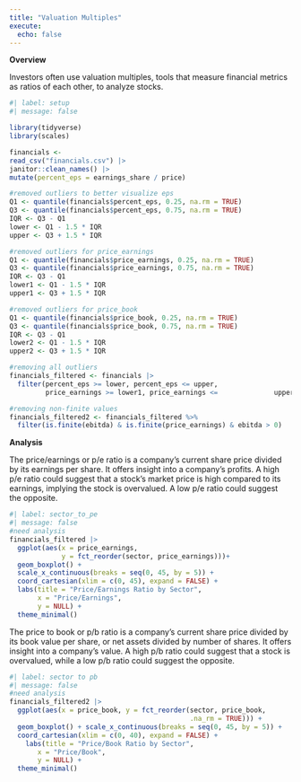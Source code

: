 ```yaml
---
title: "Valuation Multiples"
execute:
  echo: false
---
```


**Overview**

Investors often use valuation multiples, tools that measure financial metrics as ratios of each other, to analyze stocks.

```r
#| label: setup
#| message: false

library(tidyverse)
library(scales)

financials <- 
read_csv("financials.csv") |>
janitor::clean_names() |>
mutate(percent_eps = earnings_share / price)

#removed outliers to better visualize eps
Q1 <- quantile(financials$percent_eps, 0.25, na.rm = TRUE)
Q3 <- quantile(financials$percent_eps, 0.75, na.rm = TRUE)
IQR <- Q3 - Q1
lower <- Q1 - 1.5 * IQR
upper <- Q3 + 1.5 * IQR

#removed outliers for price_earnings
Q1 <- quantile(financials$price_earnings, 0.25, na.rm = TRUE)
Q3 <- quantile(financials$price_earnings, 0.75, na.rm = TRUE)
IQR <- Q3 - Q1
lower1 <- Q1 - 1.5 * IQR
upper1 <- Q3 + 1.5 * IQR

#removed outliers for price_book 
Q1 <- quantile(financials$price_book, 0.25, na.rm = TRUE)
Q3 <- quantile(financials$price_book, 0.75, na.rm = TRUE)
IQR <- Q3 - Q1
lower2 <- Q1 - 1.5 * IQR
upper2 <- Q3 + 1.5 * IQR

#removing all outliers
financials_filtered <- financials |>
  filter(percent_eps >= lower, percent_eps <= upper,
         price_earnings >= lower1, price_earnings <=              upper1, price_book >= lower2, price_book <=              upper2)

#removing non-finite values
financials_filtered2 <- financials_filtered %>%
  filter(is.finite(ebitda) & is.finite(price_earnings) & ebitda > 0)

```
**Analysis**

The price/earnings or p/e ratio is a company's current share price divided by its earnings per share. It offers insight into a company's profits. A high p/e ratio could suggest that a stock's market price is high compared to its earnings, implying the stock is overvalued. A low p/e ratio could suggest the opposite.

```r
#| label: sector_to_pe
#| message: false 
#need analysis 
financials_filtered |>
  ggplot(aes(x = price_earnings,
             y = fct_reorder(sector, price_earnings)))+
  geom_boxplot() +
  scale_x_continuous(breaks = seq(0, 45, by = 5)) +
  coord_cartesian(xlim = c(0, 45), expand = FALSE) +
  labs(title = "Price/Earnings Ratio by Sector",
       x = "Price/Earnings",
       y = NULL) +
  theme_minimal()
```

The price to book or p/b ratio is a company's current share price divided by its book value per share, or net assets divided by number of shares. It offers insight into a company's value. A high p/b ratio could suggest that a stock is overvalued, while a low p/b ratio could suggest the opposite. 

```r
#| label: sector to pb 
#| message: false
#need analysis 
financials_filtered2 |>
  ggplot(aes(x = price_book, y = fct_reorder(sector, price_book,
                                             .na_rm = TRUE))) +
  geom_boxplot() + scale_x_continuous(breaks = seq(0, 45, by = 5)) +
  coord_cartesian(xlim = c(0, 40), expand = FALSE) +
    labs(title = "Price/Book Ratio by Sector",
       x = "Price/Book",
       y = NULL) +
  theme_minimal()
```


